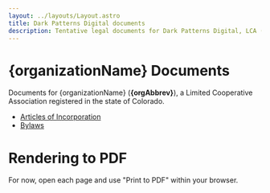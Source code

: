 ```yaml
---
layout: ../layouts/Layout.astro
title: Dark Patterns Digital documents
description: Tentative legal documents for Dark Patterns Digital, LCA (Dark Patterns Digital), a Limited Cooperative Association
---
```



<div class={mdStyles.container}>

# {organizationName} Documents

Documents for {organizationName} (**{orgAbbrev}**), a Limited Cooperative Association registered in the state of Colorado.

- [Articles of Incorporation](/documents/articles-of-incorporation)
- [Bylaws](/documents/bylaws)

# Rendering to PDF

For now, open each page and use "Print to PDF" within your browser.

</div>
